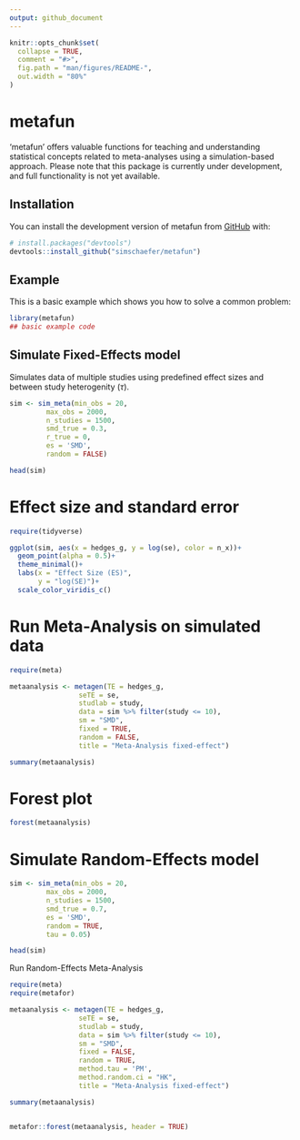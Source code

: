 ```yaml
---
output: github_document
---
```


<!-- README.md is generated from README.Rmd. Please edit that file -->

```r
knitr::opts_chunk$set(
  collapse = TRUE,
  comment = "#>",
  fig.path = "man/figures/README-",
  out.width = "80%"
)
```

# metafun

<!-- badges: start -->
<!-- badges: end -->

'metafun' offers valuable functions for teaching and understanding statistical concepts related to meta-analyses using a simulation-based approach. Please note that this package is currently under development, and full functionality is not yet available.

## Installation

You can install the development version of metafun from [GitHub](https://github.com/) with:

``` r
# install.packages("devtools")
devtools::install_github("simschaefer/metafun")
```

## Example

This is a basic example which shows you how to solve a common problem:

```r
library(metafun)
## basic example code
```

## Simulate Fixed-Effects model

Simulates data of multiple studies using predefined effect sizes and between study heterogenity ($\tau$).

```r
sim <- sim_meta(min_obs = 20,
         max_obs = 2000,
         n_studies = 1500,
         smd_true = 0.3,
         r_true = 0,
         es = 'SMD',
         random = FALSE)

head(sim)
```
# Effect size and standard error

```r
require(tidyverse)

ggplot(sim, aes(x = hedges_g, y = log(se), color = n_x))+
  geom_point(alpha = 0.5)+
  theme_minimal()+
  labs(x = "Effect Size (ES)",
       y = "log(SE)")+
  scale_color_viridis_c()
```

# Run Meta-Analysis on simulated data

```r
require(meta)

metaanalysis <- metagen(TE = hedges_g,
                 seTE = se,
                 studlab = study,
                 data = sim %>% filter(study <= 10),
                 sm = "SMD",
                 fixed = TRUE,
                 random = FALSE,
                 title = "Meta-Analysis fixed-effect")

summary(metaanalysis)

```

# Forest plot
```r
forest(metaanalysis)

```
# Simulate Random-Effects model

```r
sim <- sim_meta(min_obs = 20,
         max_obs = 2000,
         n_studies = 1500,
         smd_true = 0.7,
         es = 'SMD',
         random = TRUE,
         tau = 0.05)

head(sim)
```

Run Random-Effects Meta-Analysis

```r
require(meta)
require(metafor)

metaanalysis <- metagen(TE = hedges_g,
                 seTE = se,
                 studlab = study,
                 data = sim %>% filter(study <= 10),
                 sm = "SMD",
                 fixed = FALSE,
                 random = TRUE,
                 method.tau = 'PM',
                 method.random.ci = "HK",
                 title = "Meta-Analysis fixed-effect")

summary(metaanalysis)


metafor::forest(metaanalysis, header = TRUE)
```

